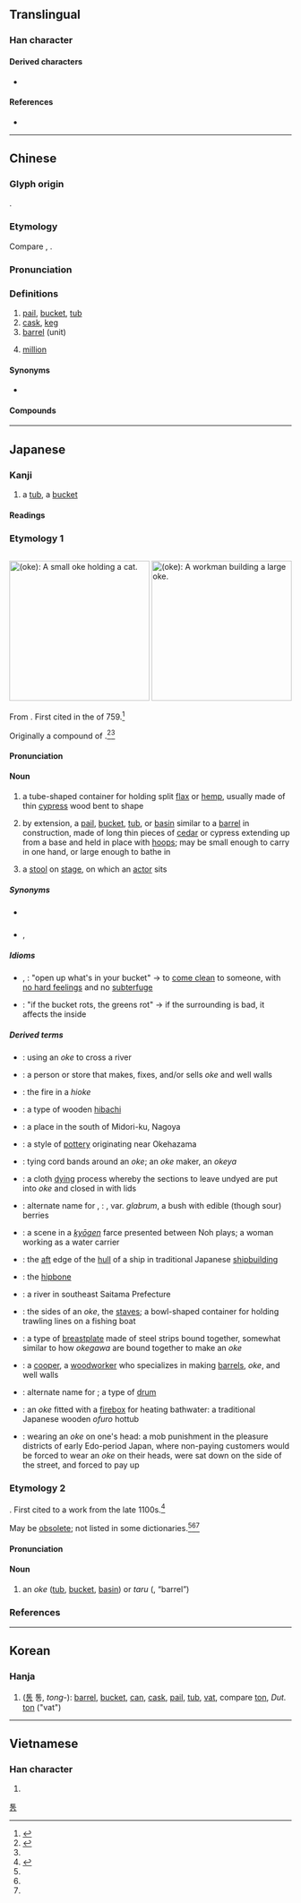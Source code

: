 {{character info}}
==Translingual==

===Han character===
{{Han char|rn=75|rad=木|as=07|sn=11|four=47927|canj=DNIB|ids=⿰木甬}}

====Derived characters====
* {{l|mul|[[𮅸]]}}

====References====
* {{Han ref|kx=0527.100|dkj=14811|dj=0916.040|hdz=21222.060|uh=6876|ud=26742|bh=B1ED|bd=45549}}

----

==Chinese==
{{zh-forms}}
{{zh-wp|zh:桶|en:Barrel}}
{{zh-wp|zh:桶 (单位)|en:Barrel (unit)}}

===Glyph origin===
{{Han etym}}
{{Han compound|木|甬|ls=psc|c1=s|c2=p|t1=wood}}.

===Etymology===
Compare {{cog|km|ថាំង}}, {{cog|th|ถัง}}.

===Pronunciation===
{{zh-pron
|m=tǒng
|m-s=
|c=tung2
|c-t=
|g=
|h=pfs=thúng;gd=tung3
|j=
|mb=tǒ̤ng
|md=tūng
|mn=ml,jj,tw:tháng/ml:thóng
|mn_note=tháng - vernacular; thóng - literary
|mn-t=tang2
|w=
|x=
|mc=y
|oc=y
|ma=Zh-tong.ogg
|cat=n
}}

===Definitions===
{{zh-hanzi}}

# [[pail]], [[bucket]], [[tub]]
# [[cask]], [[keg]]
# [[barrel]] (unit)
# {{lb|zh|Philippines|_|Hokkien}} [[million]]
#: {{zh-x|一 桶|one '''million'''|MN-PH|tr=chi̍t tháng}}

====Synonyms====
* {{qualifier|Min Nan}} {{zh-l|桶仔}}

====Compounds====
{{zh-der|垃圾桶|便桶|冰桶|恭桶|傳桶|噴桶|太平水桶|子孫桶|乏桶|吊桶|冤桶|皮桶子|油桶|淨桶|桶匠|撲桶|漆桶底脫|直桶桶|皮桶兒|痰桶|沒梁桶|泔水桶|桶子|抽水馬桶|摸米桶|酒桶|觸桶|窯桶子|鐵桶|金漆馬桶|馬桶蓋|馬桶|餘桶|飯桶|箍桶|可桶兒的|圊桶|弔桶|弔桶底|扮桶|斗桶|料桶|桶勾子|桶子帽|桶子花|桶底脫|桶盤|桶裙|梢桶|榪桶|水桶|浴桶|火桶|無梁桶|直籠桶|禾桶|窬桶|筆桶|筲桶|糊突桶|襪桶|酸桶|金漆飯桶|鉛桶|鐵桶江山|面桶|靴桶|鞭桶|香桶兒|馬子桶|鹵桶|麵糊桶|馬桶刷}}

{{zh-cat|Elementary}}

----

==Japanese==

===Kanji===
{{ja-kanji|grade=n|rs=木07}}

# a [[tub]], a [[bucket]]

====Readings====
{{ja-readings
|goon=つう
|kanon=とう
|kun=おけ-<をけ, こが
|nanori=おけ, あきら, おけざき, とうず
}}

===Etymology 1===
{{ja-kanjitab|おけ|yomi=kun|alt=麻笥:uncommon}}
<div style="float:right;clear:both;">
{{wikipedia|lang=ja}}
[[File:Oke_neko.jpg|thumb|250px|{{lang|ja|桶}} (''oke''): A small '''''oke''''' holding a cat.]]
[[File:Fujimi_Fuji_view_field_in_the_Owari_province.jpg|thumb|250px|{{lang|ja|桶}} (''oke''): A workman building a large '''''oke'''''.]]
</div>

From {{inh|ja|ojp|sort=おけ|-}}.  First cited in the ''{{w|Man'yōshū}}'' of 759.<ref name="KDJ2-おけ">{{R:Nihon Kokugo Daijiten 2|桶・麻笥}}</ref>

Originally a compound of {{compound|ja|sort=おけ|麻|tr1=o|t1=flax, ramie|笥|tr2=ke|t2=a container, especially for foodstuffs or tableware}}.<ref name="KDJ">{{R:Kokugo Dai Jiten}}</ref><ref name="DJR"/>

====Pronunciation====
{{ja-pron|おけ|acc=1|acc_ref=DJR,NHK,SMK5}}

====Noun====
{{ja-noun|おけ|hhira=をけ}}

# {{defdate|from 759}} a tube-shaped container for holding split [[flax]] or [[hemp]], usually made of thin [[cypress]] wood bent to shape
# {{defdate|from early 800s}} by extension, a [[pail]], [[bucket]], [[tub]], or [[basin]] similar to a [[barrel]] in construction, made of long thin pieces of [[cedar]] or cypress extending up from a base and held in place with [[hoop]]s; may be small enough to carry in one hand, or large enough to bathe in
# {{defdate|from 1513}} {{lb|ja|sort=おけ|Noh|_|theater}} a [[stool]] on [[stage]], on which an [[actor]] sits

=====Synonyms=====
* {{sense|bucket}} {{ja-r|バケツ}}
* {{sense|stool}} {{ja-r|床%几|しょう%ぎ}}, {{ja-r|鬘桶|かつら おけ}}

=====Idioms=====
{{der-top|Idioms}}
* {{ja-l|桶な物打ち明ける|おけなものうちあける|oke na mono uchiakeru}}, {{ja-l|桶の物打ち明ける|おけのものうちあける|oke no mono uchiakeru}}: "open up what's in your bucket" → to [[come clean]] to someone, with [[no hard feelings]] and no [[subterfuge]]
* {{ja-l|桶が腐れば菜が腐る|おけがくさればながくさる|oke ga kusareba na ga kusaru}}: "if the bucket rots, the greens rot" → if the surrounding is bad, it affects the inside
{{der-bottom}}

=====Derived terms=====
{{der-top}}
* {{ja-r|桶%越し|おけ%ごし}}: using an ''oke'' to cross a river
* {{ja-r|桶%屋|おけ%や}}: a person or store that makes, fixes, and/or sells ''oke'' and well walls
* {{ja-r|桶%火|おけ%び}}: the fire in a ''hioke''
* {{ja-r|火%桶|ひ%おけ}}: a type of wooden [[hibachi]]
* {{ja-r|桶%狭%間|^おけ%はざ%ま}}: a place in the south of Midori-ku, Nagoya
* {{ja-r|桶%狭%間%焼き|^おけ%はざ%ま%-やき}}: a style of [[pottery]] originating near Okehazama
* {{ja-r|桶%結い|おけ%ゆい}}: tying cord bands around an ''oke''; an ''oke'' maker, an ''okeya''
* {{ja-r|桶%絞り|おけ%しぼり}}: a cloth [[dying]] process whereby the sections to leave undyed are put into ''oke'' and closed in with lids
* {{ja-r|桶%酸い|おけ%すい}}: alternate name for {{ja-r|酢の木|すのき|rom=-}}, {{ja-r|酢木|すのき}}: {{taxlink|Vaccinium smallii|species}}, var. ''glabrum'', a bush with edible (though sour) berries
* {{ja-r|桶%取り|おけ%とり}}: a scene in a ''[[狂言#Japanese|kyōgen]]'' farce presented between Noh plays; a woman working as a water carrier
* {{ja-r|桶%尻|おけ%じり}}: the [[aft]] edge of the [[hull]] of a ship in traditional Japanese [[shipbuilding]]
* {{ja-r|桶%据え|おけ%すえ}}: the [[hipbone]]
* {{ja-r|桶%川|^おけ%がわ}}: a river in southeast Saitama Prefecture
* {{ja-r|桶%側|おけ%がわ}}: the sides of an ''oke'', the [[stave]]s; a bowl-shaped container for holding trawling lines on a fishing boat
* {{ja-r|桶%側%胴|おけ%がわ% どう}}: a type of [[breastplate]] made of steel strips bound together, somewhat similar to how ''okegawa'' are bound together to make an ''oke''
* {{ja-r|桶%大%工|おけ%だい%く}}: a [[cooper]], a [[woodworker]] who specializes in making [[barrel]]s, ''oke'', and well walls
* {{ja-r|桶%胴|おけ% どう}}: alternate name for {{ja-r|桶%側%胴|おけ%がわ% どう}}; a type of {{m|en|taiko}} [[drum]]
* {{ja-r|桶%風%呂|おけ%ぶ%ろ}}: an ''oke'' fitted with a [[firebox]] for heating bathwater: a traditional Japanese wooden ''ofuro'' hottub
* {{ja-r|桶%伏せ|おけ%ぶせ}}: wearing an ''oke'' on one's head: a mob punishment in the pleasure districts of early Edo-period Japan, where non-paying customers would be forced to wear an ''oke'' on their heads, were sat down on the side of the street, and forced to pay up
{{der-bottom}}

===Etymology 2===
{{ja-kanjitab|yomi=k|こが|alt=榼:rare}}

{{unk|ja|sort=こが}}.  First cited to a work from the late 1100s.<ref name="KDJ2-こが">{{R:Nihon Kokugo Daijiten 2|榼・桶}}</ref>

May be [[Appendix:Glossary#obsolete|obsolete]]; not listed in some dictionaries.<ref name="DJR"/><ref name="NHK"/><ref name="SMK5"/>

====Pronunciation====
{{ja-pron|こが}}

====Noun====
{{ja-noun|こが}}

# {{defdate|late 1100s—???}} {{lb|ja|sort=こが|archaic|possibly|_|obsolete}} an ''oke'' ([[tub]], [[bucket]], [[basin]]) or ''taru'' ({{ja-l|樽}}, “barrel”)

===References===
<references/>

----

==Korean==

===Hanja===
{{ko-hanja|hangeul=[[통]], [[용]]|eumhun=|rv=tong, yong|mr=t'ong, yong|y=thong, yong}}

# ([[통]] 통, ''tong-''): [[barrel]], [[bucket]], [[can]], [[cask]], [[pail]], [[tub]], [[vat]], compare [[ton]], ''Dut.'' [[ton]] ("vat")

[[Category:Hanja readings|통]]

----

==Vietnamese==

===Han character===
{{vi-readings|reading=thùng|rs=木07}}

# {{rfdef|vi|sort=木07}}